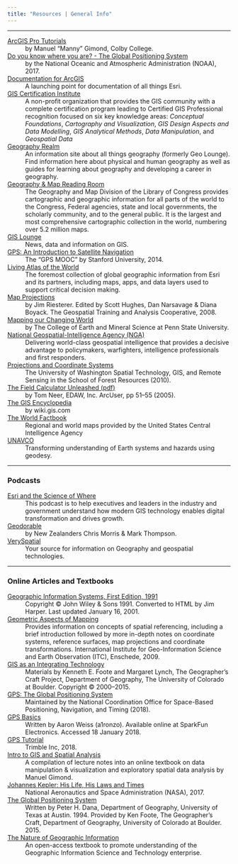 ```yaml
---
title: "Resources | General Info"
---
```


***

[ArcGIS Pro Tutorials](https://sites.google.com/colby.edu/mgimond-arcgis-pro/)
:   by Manuel "Manny" Gimond, Colby College.

[Do you know where you are? - The Global Positioning System](https://oceanservice.noaa.gov/education/tutorial_geodesy/geo09_gps.html)
:   by the National Oceanic and Atmospheric Administration (NOAA), 2017.

[Documentation for ArcGIS](https://doc.arcgis.com/en/)
:   A launching point for documentation of all things Esri.

[GIS Certification Institute](https://www.gisci.org)
:   A non-profit organization that provides the GIS community with a complete certification program leading to Certified GIS Professional recognition focused on six key knowledge areas: *Conceptual Foundations*, *Cartography and Visualization*, *GIS Design Aspects and Data Modelling*, *GIS Analytical Methods*, *Data Manipulation*, and *Geospatial Data*

[Geography Realm](https://www.geographyrealm.com/)
:   An information site about all things geography (formerly Geo Lounge).
    Find information here about physical and human geography as well as guides for learning about geography and developing a career in geography.

[Geography & Map Reading Room](https://www.loc.gov/rr/geogmap/index.html)
:   The Geography and Map Division of the Library of Congress provides cartographic and geographic information for all parts of the world to the Congress, Federal agencies, state and local governments, the scholarly community, and to the general public.
    It is the largest and most comprehensive cartographic collection in the world, numbering over 5.2 million maps.

[GIS Lounge](https://www.gislounge.com/)
:   News, data and information on GIS.

[GPS: An Introduction to Satellite Navigation](https://www.youtube.com/playlist?list=PLGvhNIiu1ubyEOJga50LJMzVXtbUq6CPo)
:   The "GPS MOOC" by Stanford University, 2014.

[Living Atlas of the World](https://livingatlas.arcgis.com/)
:   The foremost collection of global geographic information from Esri and its partners, including maps, apps, and data layers used to support critical decision making.

[Map Projections](http://geology.isu.edu/wapi/geostac/Field_Exercise/topomaps/map_proj.htm)
:   by Jim Riesterer.
    Edited by Scott Hughes, Dan Narsavage & Diana Boyack.
    The Geospatial Training and Analysis Cooperative, 2008.

[Mapping our Changing World](https://www.e-education.psu.edu/geog160/)
:   by The College of Earth and Mineral Science at Penn State University.

[National Geospatial-Intelligence Agency (NGA)](https://www.nga.mil)
:   Delivering world-class geospatial intelligence that provides a decisive advantage to policymakers, warfighters, intelligence professionals and first responders.

[Projections and Coordinate Systems](https://courses.washington.edu/gis250/lessons/projection/)
:   The University of Washington Spatial Technology, GIS, and Remote Sensing in the School of Forest Resources (2010).

[The Field Calculator Unleashed (pdf)](https://www.esri.com/news/arcuser/0405/files/fieldcalc_1.pdf)
:   by Tom Neer, EDAW, Inc.
    ArcUser, pp 51--55 (2005).

[The GIS Encyclopedia](http://wiki.gis.com/wiki/index.php/New_to_GIS)
:   by wiki.gis.com

[The World Factbook](https://www.cia.gov/library/publications/the-world-factbook/docs/refmaps.html)
:   Regional and world maps provided by the United States Central Intelligence Agency

[UNAVCO](https://www.unavco.org/unavco.html)
:   Transforming understanding of Earth systems and hazards using geodesy.

***

### Podcasts

[Esri and the Science of Where](https://www.esri.com/about/newsroom/podcast/)
:   This podcast is to help executives and leaders in the industry and government understand how modern GIS technology enables digital transformation and drives growth.

[Geodorable](http://cast.rocks/hosting/6022/feeds/1I9KO.html)
:   by New Zealanders Chris Morris & Mark Thompson.

[VerySpatial](https://veryspatial.com/)
:   Your source for information on Geography and geospatial technologies.

***

### Online Articles and Textbooks

[Geographic Information Systems, First Edition, 1991](https://www.wiley.com/legacy/wileychi/gis/volumes.html)
:   Copyright &copy; John Wiley & Sons 1991.
    Converted to HTML by Jim Harper. Last updated January 16, 2001.

[Geometric Aspects of Mapping](http://kartoweb.itc.nl/geometrics/index.html)
:   Provides information on concepts of spatial referencing, including a brief introduction followed by more in-depth notes on coordinate systems, reference surfaces, map projections and coordinate transformations.
    International Institute for Geo-Information Science and Earth Observation (ITC), Enschede, 2009.

[GIS as an Integrating Technology](https://foote.geography.uconn.edu/gcraft/contents.html)
:   Materials by Kenneth E. Foote and Margaret Lynch, The Geographer's Craft Project, Department of Geography, The University of Colorado at Boulder.
    Copyright &copy; 2000--2015.

[GPS: The Global Positioning System](https://www.gps.gov/)
:   Maintained by the National Coordination Office for Space-Based Positioning, Navigation, and Timing (2018).

[GPS Basics](https://learn.sparkfun.com/tutorials/gps-basics)
:   Written by Aaron Weiss (a1ronzo).
    Available online at SparkFun Electronics.
    Accessed 18 January 2018.

[GPS Tutorial](http://www.trimble.com/gps_tutorial/)
:   Trimble Inc, 2018.

[Intro to GIS and Spatial Analysis](https://mgimond.github.io/Spatial/index.html)
:   A compilation of lecture notes into an online textbook on data manipulation & visualization and exploratory spatial data analysis by Manuel Gimond.

[Johannes Kepler: His Life, His Laws and Times](https://www.nasa.gov/kepler/education/johannes)
:   National Aeronautics and Space Administration (NASA), 2017.

[The Global Positioning System](https://foote.geography.uconn.edu/gcraft/notes/gps/gps_f.html)
:   Written by Peter H. Dana, Department of Geography, University of Texas at Austin. 1994.
    Provided by Ken Foote, The Geographer's Craft, Department of Geography, University of Colorado at Boulder. 2015.

[The Nature of Geographic Information](https://www.e-education.psu.edu/natureofgeoinfo/)
:   An open-access textbook to promote understanding of the Geographic Information Science and Technology enterprise.
